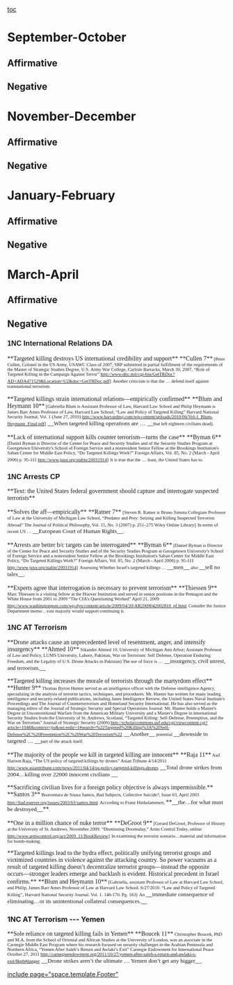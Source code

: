 [[toc]]
=September-October= 
==Affirmative== 
==Negative== 

=November-December= 
==Affirmative== 
==Negative== 

=January-February= 
==Affirmative== 
==Negative== 

=March-April= 
==Affirmative== 
==Negative== 
===<span style="font-family: Arial,Helvetica,sans-serif;">1NC International Relations DA</span>=== 

<span style="font-family: 'Times New Roman',Times,serif;">**Targeted killing destroys US international credibility and support**</span>
<span style="font-family: 'Times New Roman',Times,serif;">**Cullen 7**<span style="font-size: 8pt;"> [Peter Cullen, Colonel in the US Army, USAWC Class of 2007, SRP submitted in partial fulfillment of the requirements of the Master of Strategic Studies Degree, U.S. Army War College, Carlisle Barracks, March 30, 2007, “Role of Targeted Killing in the Campaign Against Terror” [[http://www.dtic.mil/cgi-bin/GetTRDoc?AD=ADA471529&Location=U2&doc=GetTRDoc.pdf]]]</span></span>
<span style="font-family: 'Times New Roman',Times,serif; font-size: 8pt;">Another criticism is that the … defend itself against transnational terrorism. </span>

<span style="font-family: 'Times New Roman',Times,serif;">**Targeted killings strain international relations—empirically confirmed**</span>
<span style="font-family: 'Times New Roman',Times,serif;">**Blum and Heymann 10**<span style="font-size: 8pt;"> [Gabriella Blum is Assistant Professor of Law, Harvard Law School and Philip Heymann is James Barr Ames Professor of Law, Harvard Law School, “Law and Policy of Targeted Killing” Harvard National Security Journal, Vol. 1 (June 27, 2010) [[http://www.harvardnsj.com/wp-content/uploads/2010/06/Vol-1_Blum-Heymann_Final.pdf]]]</span></span>
<span style="font-family: 'Times New Roman',Times,serif;">__<span style="font-size: 10pt;">When targeted killing operations are … </span>__<span style="font-size: 8pt;">that left eighteen civilians dead). </span></span>

<span style="font-family: 'Times New Roman',Times,serif;">**Lack of international support kills counter terrorism—turns the case**</span>
<span style="font-family: 'Times New Roman',Times,serif;">**Byman 6**<span style="font-size: 8pt;"> [Daniel Byman is Director of the Center for Peace and Security Studies and of the Security Studies Program at Georgetown University's School of Foreign Service and a nonresident Senior Fellow at the Brookings Institution's Saban Center for Middle East Policy, “Do Targeted Killings Work?” Foreign Affairs, Vol. 85, No. 2 (March - April 2006) p. 95-111 [[http://www.jstor.org/stable/20031914]]]</span></span>
<span style="font-family: 'Times New Roman',Times,serif; font-size: 8pt;">It is true that the … least, the United States has to.</span>

===<span style="font-family: Arial,Helvetica,sans-serif;">1NC Arrests CP</span>=== 

<span style="font-family: 'Times New Roman',Times,serif;">**Text: the United States federal government should capture and interrogate suspected terrorists**</span>

<span style="font-family: 'Times New Roman',Times,serif;">**Solves the aff—empirically**</span>
<span style="font-family: 'Times New Roman',Times,serif;">**Ratner 7**<span style="font-size: 8pt;"> [Steven R. Ratner is Bruno Simma Collegiate Professor of Law at the University of Michigan Law School, “Predator and Prey: Seizing and Killing Suspected Terrorists Abroad” The Journal of Political Philosophy, Vol. 15, No. 3 (2007) p. 251–275 Wiley Online Library]</span></span>
<span style="font-family: 'Times New Roman',Times,serif;"><span style="font-size: 8pt;">In terms of recent US … </span>__<span style="font-size: 10pt;">European Court of Human Rights</span>__<span style="font-size: 8pt;">. </span></span>

<span style="font-family: 'Times New Roman',Times,serif;">**Arrests are better b/c targets can be interrogated**</span>
<span style="font-family: 'Times New Roman',Times,serif;">**Byman 6**<span style="font-size: 8pt;"> [Daniel Byman is Director of the Center for Peace and Security Studies and of the Security Studies Program at Georgetown University's School of Foreign Service and a nonresident Senior Fellow at the Brookings Institution's Saban Center for Middle East Policy, “Do Targeted Killings Work?” Foreign Affairs, Vol. 85, No. 2 (March - April 2006) p. 95-111 [[http://www.jstor.org/stable/20031914]]]</span></span>
<span style="font-family: 'Times New Roman',Times,serif;"><span style="font-size: 8pt;">Assessing Whether Israel's targeted killings … </span>__<span style="font-size: 10pt;">men</span>__<span style="font-size: 8pt;"> also </span>__<span style="font-size: 10pt;">tell no tales</span>__<span style="font-size: 8pt;">. </span></span>

<span style="font-family: 'Times New Roman',Times,serif;">**Experts agree that interrogation is necessary to prevent terrorism**</span>
<span style="font-family: 'Times New Roman',Times,serif;">**Thiessen 9**<span style="font-size: 8pt;"> Marc Thiessen is a visiting fellow at the Hoover Institution and served in senior positions in the Pentagon and the White House from 2001 to 2009 “The CIA’s Questioning Worked” April 21, 2009 http://www.washingtonpost.com/wp-dyn/content/article/2009/04/20/AR2009042002818_pf.html</span></span>
<span style="font-family: 'Times New Roman',Times,serif; font-size: 8pt;">Consider the Justice Department memo…vast majority would support continuing it.</span>

===<span style="font-family: Arial,Helvetica,sans-serif;">1NC AT Terrorism</span>=== 

<span style="font-family: 'Times New Roman',Times,serif;">**Drone attacks cause an unprecedented level of resentment, anger, and intensify insurgency** </span>
<span style="font-family: 'Times New Roman',Times,serif;">**Ahmed 10**<span style="font-size: 8pt;"> Sikander Ahmed 10, University of Michigan Ann Arbor; Assistant Professor of Law and Policy, LUMS University, Lahore, Pakistan, War on Terrorism: Self Defense, Operation Enduring Freedom, and the Legality of U.S. Drone Attacks in Pakistan) </span></span>
<span style="font-family: 'Times New Roman',Times,serif;"><span style="font-size: 8pt;">The use of force is … </span>__<span style="font-size: 10pt;">insurgency, civil unrest, and terrorism.</span>__</span>

<span style="font-family: 'Times New Roman',Times,serif;">**Targeted killing increases the morale of terrorists through the martyrdom effect**</span>
<span style="font-family: 'Times New Roman',Times,serif;">**Hunter 9**<span style="font-size: 8pt;"> Thomas Byron Hunter served as an intelligence officer with the Defense intelligence Agency, specializing in the analysis of terrorist tactics, techniques, and procedures. Mr. Hunter has written for many leading intelligence and security-related publications, including Janes Intelligence Review, the United States Naval Institute's Proceedings and The Journal of Counterterrorism and Homeland Security International. He has also served as the managing editor of the Journal of Strategic Security and Special Operations Journal. Mr. Hunter holds a Master's Degree in Unconventional Warfare from the American Military University and a Master's Degree in international Security Studies from the University of St. Andrews, Scotland, “Targeted Killing: Self-Defense, Preemption, and the War on Terrorism” Journal of Strategic Security (2009) http://scholarcommons.usf.edu/cgi/viewcontent.cgi?article=1048&context=jss&sei-redir=1#search=%22Targeted%20Killing%3A%20Self-Defense%2C%20Preemption%2C%20War%20Terrorism%22</span></span>
<span style="font-family: 'Times New Roman',Times,serif;">__<span style="font-size: 10pt;">Another</span>__<span style="font-size: 8pt;"> potential </span>__<span style="font-size: 10pt;">downside to targeted … </span>__<span style="font-size: 8pt;">part of the attack itself.</span></span>

<span style="font-family: 'Times New Roman',Times,serif;">**The majority of the people we kill in targeted killing are innocent**</span>
<span style="font-family: 'Times New Roman',Times,serif;">**Raja 11**<span style="font-size: 8pt;"> Asif Haroon Raja, “The US policy of targeted killings by drones” Asian Tribune 4/14/2011 http://www.asiantribune.com/news/2011/04/14/us-policy-targeted-killings-drones</span></span>
<span style="font-family: 'Times New Roman',Times,serif;">__<span style="font-size: 10pt;">Total drone strikes from 2004…killing over 22000 innocent civilians </span>__</span>

<span style="font-family: 'Times New Roman',Times,serif;">**Sacrificing civilian lives for a foreign policy objective is always impermissible.** </span>
<span style="font-family: 'Times New Roman',Times,serif;">**Santos 3**<span style="font-size: 8pt;"> Boaventura de Sousa Santos, Bad Subjects, Collective Suicide?, Issue 63, April 2003 http://bad.eserver.org/issues/2003/63/santos.html</span></span>
<span style="font-family: 'Times New Roman',Times,serif;"><span style="font-size: 8pt;">According to Franz Hinkelammert, </span>**__<span style="font-size: 10pt;">the…for what must be destroyed</span>__**<span style="font-size: 8pt;">.</span></span>

<span style="font-family: 'Times New Roman',Times,serif;">**One in a million chance of nuke terror**</span>
<span style="font-family: 'Times New Roman',Times,serif;">**DeGroot 9**<span style="font-size: 8pt;"> [Gerard DeGroot, Professor of History at the University of St. Andrews, November 2009. “Dismissing Doomsday,” Arms Control Today, online: [[http://www.armscontrol.org/act/2009_11/BookReview]]]</span></span>
<span style="font-family: 'Times New Roman',Times,serif; font-size: 8pt;">In examining the terrorist scenario…material and information for bomb-making.</span>

<span style="font-family: 'Times New Roman',Times,serif;">**Targeted killings lead to the hydra effect, politically unifying terrorist groups and victimized countries in violence against the attacking country. So power vacuums as a result of targeted killing doesn’t decentralize terrorist groups—instead the opposite occurs—stronger leaders emerge and backlash is evident. Historical precedent in Israel confirms.**</span>
<span style="font-family: 'Times New Roman',Times,serif;">**Blum and Heymann 10**<span style="font-size: 8pt;"> [Gabriella, assistant Professor of Law at Harvard Law School, and Philip, James Barr Ames Professor of Law at Harvard Law School. 6/27/2010. “Law and Policy of Targeted Killing”, Harvard National Security Journal. Vol. 1. 146-170. Pg. 163)</span></span>
<span style="font-family: 'Times New Roman',Times,serif;"><span style="font-size: 8pt;">An </span>__<span style="font-size: 10pt;">immediate consequence of eliminating…or its unintentional collateral consequences.</span>__</span>

===1NC AT Terrorism --- Yemen=== 

<span style="font-family: 'Times New Roman',Times,serif;">**Sole reliance on targeted killing fails in Yemen** </span>
<span style="font-family: 'Times New Roman',Times,serif;">**Boucek 11**<span style="font-size: 8pt;"> Christopher Boucek, PhD and M.A. from the School of Oriental and African Studies at the University of London, was an associate in the Carnegie Middle East Program where his research focused on security challenges in the Arabian Peninsula and Northern Africa, “Yemen After Saleh’s Return and Awlaki’s Exit” Carnegie Endowment for International Peace October 27, 2011 http://carnegieendowment.org/2011/10/27/yemen-after-saleh-s-return-and-awlaki-s-exit/8kpb#danger</span></span>
<span style="font-family: 'Times New Roman',Times,serif;">__<span style="font-size: 10pt;">Drone strikes aren’t the ultimate … Yemen don’t get any bigger</span>__<span style="font-size: 8pt;">. </span></span>

[[include page="space.template.Footer"]]